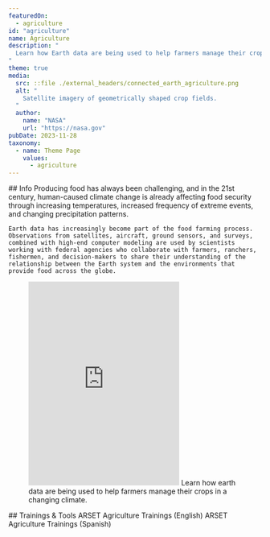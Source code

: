 ```yaml
---
featuredOn:
  - agriculture
id: "agriculture"
name: Agriculture
description: "
  Learn how Earth data are being used to help farmers manage their crops in a changing climate.
"
theme: true
media:
  src: ::file ./external_headers/connected_earth_agriculture.png
  alt: "
    Satellite imagery of geometrically shaped crop fields.
  "
  author:
    name: "NASA"
    url: "https://nasa.gov"
pubDate: 2023-11-28
taxonomy:
  - name: Theme Page
    values:
      - agriculture
---
```




<Block>
  <Prose>
    ## Info
    Producing food has always been challenging, and in the 21st century, human-caused climate change is already affecting food security through increasing temperatures, increased frequency of extreme events, and changing precipitation patterns.

    Earth data has increasingly become part of the food farming process.
    Observations from satellites, aircraft, ground sensors, and surveys, combined with high-end computer modeling are used by scientists working with federal agencies who collaborate with farmers, ranchers, fishermen, and decision-makers to share their understanding of the relationship between the Earth system and the environments that provide food across the globe.
  </Prose>
</Block>

<Block type="wide">
  <Figure>
    <Embed
      height="405"
      src="https://www.youtube.com/embed/YbEV6vA-xgM"
      title="NASA and Agriculture"
    />
    <Caption attrAuthor="NASA" attrUrl="https://nasa.gov/">
      Learn how earth data are being used to help farmers manage their crops in a changing climate.
    </Caption>
  </Figure>
</Block>

<Block type='wide'>
  <Figure>
    <Carousel items={contentArray} />
  </Figure>
</Block>

<Block type="wide">
  <Prose>
    ## Trainings & Tools
    <Link to="https://appliedsciences.nasa.gov/what-we-do/capacity-building/arset/arset-agriculture-trainings">
      ARSET Agriculture Trainings (English)
    </Link>
    <Link to="https://appliedsciences.nasa.gov/what-we-do/capacity-building/arset/arset-agriculture-trainings?title=&languages=5">
      ARSET Agriculture Trainings (Spanish)
    </Link>
  </Prose>
</Block>

